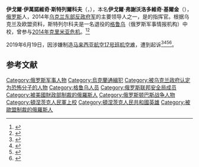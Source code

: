 {{expand language|1=en|page=|time=2019-08-27T21:33:48+00:00}}
{{Eastern Slavic name|弗謝沃洛多維奇|基爾金}}
{{Infobox officeholder
| name = 伊戈爾·斯特列爾科夫<br>{{nobold|{{lang|ru|Игорь Стрелков}}}}
|honorific prefix=[[顿涅茨克人民共和国英雄|顿涅茨克人民共和国英雄]]
| office = [[頓涅茨克人民共和國|頓涅茨克人民共和國國防部長]]
| term_start = 2014年5月16日
| term_end = 2014年8月16日
| president = [[帕維爾·古巴列夫|帕維爾·古巴列夫]]
| primeminister = [[亚历山大·博罗代|亚历山大·博罗代]]<br>[[亞歷山大·弗拉基米羅維奇·扎哈爾琴科|亞歷山大·扎哈爾琴科]]
| successor = [[弗拉基米尔·科诺诺夫|弗拉基米尔·科诺诺夫]]
| office3 = [[乌克兰东部亲俄武装|頓涅茨克人民军]]指揮官
| term_start3 = 2014年6月6日
| term_end3 = 2014年8月14日
| predecessor3 = [[亞歷山大·弗拉基米羅維奇·扎哈爾琴科|亞歷山大·扎哈爾琴科]]
| birth_name = 伊戈爾·弗謝沃洛多維奇·基爾金<br>{{lang|ru|И́горь Все́володович Ги́ркин}}
| birth_date = {{Birth date and age|1970|12|17|df=yes}}
| birth_place = {{USSR}}[[莫斯科|莫斯科]]
| death_place = 
| party = 1月25日委員會
| image = Igor_Ivanovich_Strelkov_Yekaterinburg3.JPG
| caption = 
| allegiance = {{flagcountry|Russia}}<br>{{flagcountry|Transnistria}}<br>{{flagcountry|Republika Srpska}}<br>{{flag|Donetsk People's Republic}}
| branch = {{flagicon image|Flag of the Russian Federation Ground Forces.svg}} [[俄羅斯陸軍|俄羅斯陸軍]]
| serviceyears = {{flagicon|Russia|1991}}{{flagicon|Russia}} 1992–1993<br>{{flagicon|Russia}} 1996–2012<ref name=bi>{{cite news |url= https://translate.google.com/translate?sl=ru&tl=en&js=y&prev=_t&hl=en&ie=UTF-8&u=http%3A%2F%2Ftopwar.ru%2F48026-portrety-veka-igor-strelkov.html&edit-text= |title= Portraits of century: Igor Strelkov |accessdate= 2021-05-01 |archive-date= 2017-03-20 |archive-url= https://web.archive.org/web/20170320213212/https://translate.google.com/translate?sl=ru&tl=en&js=y&prev=_t&hl=en&ie=UTF-8&u=http%3A%2F%2Ftopwar.ru%2F48026-portrety-veka-igor-strelkov.html&edit-text= }}</ref><br>{{flagicon|Donetsk People's Republic}} 2014
| rank = [[上校|上校]]<ref name="bi"/>
| battles = [[德涅斯特河沿岸戰爭|德涅斯特河沿岸戰爭]]<br>[[波斯尼亞戰爭|波斯尼亞戰爭]]<br>[[第一次車臣戰爭|第一次車臣戰爭]]<br>[[第二次車臣戰爭|第二次車臣戰爭]]<br>[[2014年克里米亞危機|2014年克里米亞危機]]<br>[[頓巴斯戰爭|頓巴斯戰爭]]
| relations = 
| signature = Signature of Igor Strelkov.jpg
}}
'''伊戈爾·伊萬諾維奇·斯特列爾科夫'''（{{lang-ru|И́горь Ива́нович Стрелко́в}}，{{bd|1970年|12月17日|||}}），本名'''伊戈爾·弗謝沃洛多維奇·基爾金'''（{{lang|ru|И́горь Все́володович Ги́ркин}}），[[俄罗斯|俄罗斯]]人，2014年[[乌克兰东部亲俄武装|乌克兰东部反政府军]]的主要领导人之一，是{{link-ru|顿涅茨克人民民兵|Народное ополчение Донбасса}}的指挥官。根据乌克兰及欧盟资料，斯特列尔科夫是一名退役的[[格鲁乌|格鲁乌]]（俄罗斯军事情报机构）中校，曾参与[[2014年克里米亚危机|2014年克里米亚危机]]。<ref name=tsn>{{cite web|url=http://tsn.ua/politika/glavarem-diversantiv-na-shodi-ukrayini-viyavivsya-specnazivec-iz-rosiyi-sbu-345381.html|title=Leader of saboteurs in eastern Ukraine was Spetsnaz agent from Russia - SBU|publisher=ТСН|date=April 15, 2014|accessdate=April 19, 2014|language=uk|archive-date=2020-10-20|archive-url=https://web.archive.org/web/20201020190055/https://tsn.ua/politika/glavarem-diversantiv-na-shodi-ukrayini-viyavivsya-specnazivec-iz-rosiyi-sbu-345381.html|dead-url=no}}</ref><ref name=Klochko>{{cite news|last=Klochko|first=Taras|title=Why Moscow revealed "Arrow"|url=http://espreso.tv/article/2014/04/27/chomu_moskva_zasvityla_strilka|accessdate=1 May 2014|newspaper=Espreso.Tv|date=27 April 2014|language=uk|archive-date=2020-10-19|archive-url=https://web.archive.org/web/20201019115757/https://espreso.tv/article/2014/04/27/chomu_moskva_zasvityla_strilka|dead-url=no}}</ref>

2019年6月19日，因涉嫌制造[[马来西亚航空17号班机空难|马来西亚航空17号班机空难]]，遭到{{en-link|MH17失事聯合調查隊|Joint investigation team}}起诉<ref>{{cite news | title=Three Russians and one Ukrainian to face MH17 murder charges | url=https://www.theguardian.com/world/2019/jun/19/mh17-criminal-charges-ukraine-russia | date=19 June 2019 | access-date=19 June 2019 | work=The Guardian | archive-date=2021-04-14 | archive-url=https://web.archive.org/web/20210414214815/https://www.theguardian.com/world/2019/jun/19/mh17-criminal-charges-ukraine-russia }}</ref><ref>{{cite news | title=Investigators officially accuse 4 pro-Russian military officers of missile attack that shot down MH17 | url=https://www.businessinsider.my/mh17-4-pro-russian-military-officers-accused-of-missile-attack-2019-6/ | date=19 June 2019 | access-date=19 June 2019 | work=Business Insider | archive-date=2019-06-19 | archive-url=https://web.archive.org/web/20190619160104/https://www.businessinsider.my/mh17-4-pro-russian-military-officers-accused-of-missile-attack-2019-6/ }}</ref><ref>{{cite news | title=Investigation into downing of Flight MH17 names four Russian, Ukrainian suspects | url=https://www.washingtonpost.com/world/europe/investigation-into-downing-of-flight-mh-17-over-ukraine-names-four-russian-ukrainian-suspects/2019/06/19/02d52e42-9280-11e9-aadb-74e6b2b46f6a_story.html | date=19 June 2019 | access-date=19 June 2019 | work=The Washington Post | author=Anton Troianovski | archive-date=2020-09-26 | archive-url=https://web.archive.org/web/20200926181230/https://www.washingtonpost.com/world/europe/investigation-into-downing-of-flight-mh-17-over-ukraine-names-four-russian-ukrainian-suspects/2019/06/19/02d52e42-9280-11e9-aadb-74e6b2b46f6a_story.html }}</ref><ref>{{cite news | title=4 people charged with murder over downing of flight MH17 | url=https://www.thejournal.ie/mh17-arrest-warrants-4688856-Jun2019/ | date=19 June 2019 | access-date=19 June 2019 | work=The Journal | archive-date=2021-03-08 | archive-url=https://web.archive.org/web/20210308225056/https://www.thejournal.ie/mh17-arrest-warrants-4688856-Jun2019/ }}</ref>。

==参考文献==
{{reflist}}

{{頓巴斯戰爭}}
{{Authority control}}
{{DEFAULTSORT:Strelkov, Igor}}

[[Category:俄罗斯军事人物|Category:俄罗斯军事人物]]
[[Category:烏克蘭通緝犯|Category:烏克蘭通緝犯]]
[[Category:被乌克兰政府认定为恐怖分子的人物|Category:被乌克兰政府认定为恐怖分子的人物]]
[[Category:格鲁乌人员|Category:格鲁乌人员]]
[[Category:俄罗斯联邦安全局成员|Category:俄罗斯联邦安全局成员]]
[[Category:被美國財政部制裁的俄羅斯人|Category:被美國財政部制裁的俄羅斯人]]
[[Category:俄罗斯顿巴斯战争人物|Category:俄罗斯顿巴斯战争人物]]
[[Category:頓涅茨克人民軍上校|Category:頓涅茨克人民軍上校]]
[[Category:頓涅茨克人民共和國英雄|Category:頓涅茨克人民共和國英雄]]
[[Category:被歐盟制裁的俄羅斯人|Category:被歐盟制裁的俄羅斯人]]
